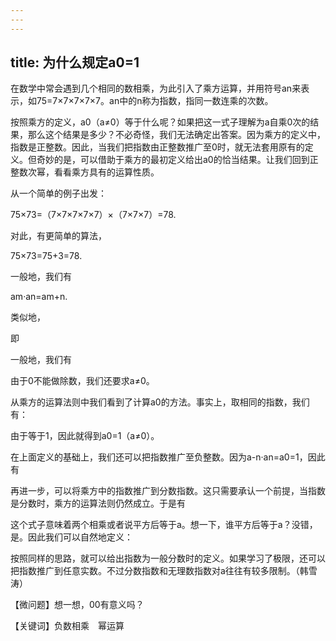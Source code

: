 ```yaml
---
---
---
```

title: 为什么规定a0=1
---




在数学中常会遇到几个相同的数相乘，为此引入了乘方运算，并用符号an来表示，如75=7×7×7×7×7。an中的n称为指数，指同一数连乘的次数。

按照乘方的定义，a0（a≠0）等于什么呢？如果把这一式子理解为a自乘0次的结果，那么这个结果是多少？不必奇怪，我们无法确定出答案。因为乘方的定义中，指数是正整数。因此，当我们把指数由正整数推广至0时，就无法套用原有的定义。但奇妙的是，可以借助于乘方的最初定义给出a0的恰当结果。让我们回到正整数次幂，看看乘方具有的运算性质。

从一个简单的例子出发：

75×73=（7×7×7×7×7）×（7×7×7）=78.

对此，有更简单的算法，

75×73=75+3=78.

一般地，我们有

am·an=am+n.

类似地，



即



一般地，我们有



由于0不能做除数，我们还要求a≠0。

从乘方的运算法则中我们看到了计算a0的方法。事实上，取相同的指数，我们有：



由于等于1，因此就得到a0=1（a≠0）。

在上面定义的基础上，我们还可以把指数推广至负整数。因为a-n·an=a0=1，因此有



再进一步，可以将乘方中的指数推广到分数指数。这只需要承认一个前提，当指数是分数时，乘方的运算法则仍然成立。于是有



这个式子意味着两个相乘或者说平方后等于a。想一下，谁平方后等于a？没错，是。因此我们可以自然地定义：



按照同样的思路，就可以给出指数为一般分数时的定义。如果学习了极限，还可以把指数推广到任意实数。不过分数指数和无理数指数对a往往有较多限制。（韩雪涛）



【微问题】想一想，00有意义吗？

【关键词】负数相乘　幂运算